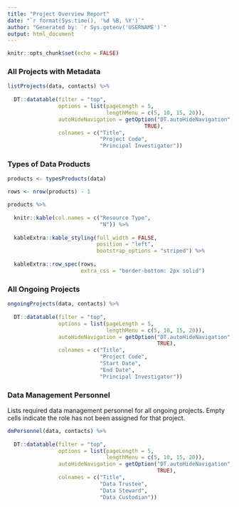 ```yaml
---
title: "Project Overview Report"
date: "`r format(Sys.time(), '%d %B, %Y')`"
author: "Generated by: `r Sys.getenv('USERNAME')`"
output: html_document
---
```


```r
knitr::opts_chunk$set(echo = FALSE)
```


### All Projects with Metadata

```r
listProjects(data, contacts) %>%
  
  DT::datatable(filter = "top",
                options = list(pageLength = 5,
                               lengthMenu = c(5, 10, 15, 20)),
                autoHideNavigation = getOption("DT.autoHideNavigation", 
                                           TRUE),
                colnames = c("Title",
                             "Project Code",
                             "Principal Investigator"))

```

### Types of Data Products
```r

products <- typesProducts(data)

rows <- nrow(products) - 1

products %>%
  
  knitr::kable(col.names = c("Resource Type",
                             "N")) %>%
  
  kableExtra::kable_styling(full_width = FALSE,
                            position = "left",
                            bootstrap_options = "striped") %>%
  
  kableExtra::row_spec(rows,
                       extra_css = "border-bottom: 2px solid")
```

### All Ongoing Projects
```r
ongoingProjects(data, contacts) %>%
  
  DT::datatable(filter = "top",
                options = list(pageLength = 5,
                               lengthMenu = c(5, 10, 15, 20)),
                autoHideNavigation = getOption("DT.autoHideNavigation",
                                               TRUE),
                colnames = c("Title",
                             "Project Code",
                             "Start Date",
                             "End Date",
                             "Principal Investigator"))
```

### Data Management Personnel
Lists required data management personnel for all ongoing projects. Empty cells indicate the role has not been assigned for that project.
```r
dmPersonnel(data, contacts) %>%
  
  DT::datatable(filter = "top",
                options = list(pageLength = 5,
                               lengthMenu = c(5, 10, 15, 20)),
                autoHideNavigation = getOption("DT.autoHideNavigation",
                                               TRUE),
                colnames = c("Title",
                             "Data Trustee",
                             "Data Steward",
                             "Data Custodian"))
```

